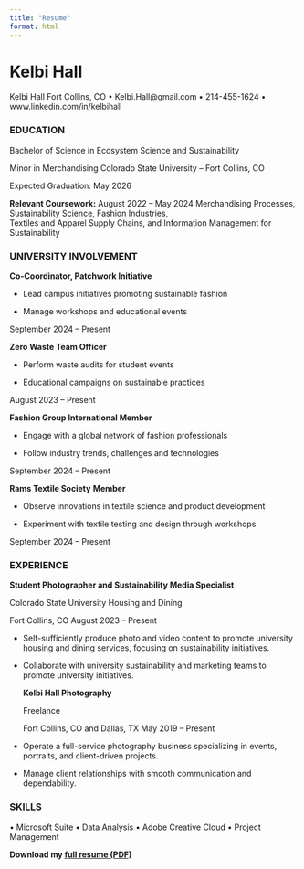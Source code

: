 ```yaml
---
title: "Resume"
format: html
---
```


# Kelbi Hall

Kelbi Hall Fort Collins, CO • Kelbi.Hall\@gmail.com • 214-455-1624 • www.linkedin.com/in/kelbihall

### EDUCATION

Bachelor of Science in Ecosystem Science and Sustainability

Minor in Merchandising Colorado State University – Fort Collins, CO

Expected Graduation: May 2026

**Relevant Coursework:** August 2022 – May 2024 Merchandising Processes, Sustainability Science, Fashion Industries,\
Textiles and Apparel Supply Chains, and Information Management for Sustainability

### UNIVERSITY INVOLVEMENT

**Co-Coordinator, Patchwork Initiative**

-   Lead campus initiatives promoting sustainable fashion

-   Manage workshops and educational events

September 2024 – Present

**Zero Waste Team Officer**

-   Perform waste audits for student events

-   Educational campaigns on sustainable practices

August 2023 – Present

**Fashion Group International Member**

-   Engage with a global network of fashion professionals

-   Follow industry trends, challenges and technologies

September 2024 – Present

**Rams Textile Society** **Member**

-   Observe innovations in textile science and product development

-   Experiment with textile testing and design through workshops

September 2024 – Present

### EXPERIENCE

**Student Photographer and Sustainability Media Specialist**

Colorado State University Housing and Dining

Fort Collins, CO August 2023 – Present

-   Self-sufficiently produce photo and video content to promote university housing and dining services, focusing on sustainability initiatives.

-   Collaborate with university sustainability and marketing teams to promote university initiatives.

    **Kelbi Hall Photography**

    Freelance

    Fort Collins, CO and Dallas, TX May 2019 – Present

-   Operate a full-service photography business specializing in events, portraits, and client-driven projects.

-   Manage client relationships with smooth communication and dependability.

### SKILLS

• Microsoft Suite • Data Analysis • Adobe Creative Cloud • Project Management

**Download my [full resume (PDF)](files/Resume.pdf)**
